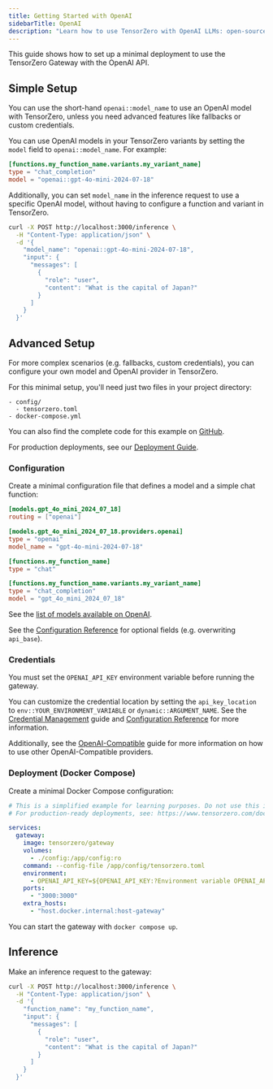 ```yaml
---
title: Getting Started with OpenAI
sidebarTitle: OpenAI
description: "Learn how to use TensorZero with OpenAI LLMs: open-source gateway, observability, optimization, evaluations, and experimentation."
---
```



This guide shows how to set up a minimal deployment to use the TensorZero Gateway with the OpenAI API.

## Simple Setup

You can use the short-hand `openai::model_name` to use an OpenAI model with TensorZero, unless you need advanced features like fallbacks or custom credentials.

You can use OpenAI models in your TensorZero variants by setting the `model` field to `openai::model_name`.
For example:

```toml {3}
[functions.my_function_name.variants.my_variant_name]
type = "chat_completion"
model = "openai::gpt-4o-mini-2024-07-18"
```

Additionally, you can set `model_name` in the inference request to use a specific OpenAI model, without having to configure a function and variant in TensorZero.

```bash {4}
curl -X POST http://localhost:3000/inference \
  -H "Content-Type: application/json" \
  -d '{
    "model_name": "openai::gpt-4o-mini-2024-07-18",
    "input": {
      "messages": [
        {
          "role": "user",
          "content": "What is the capital of Japan?"
        }
      ]
    }
  }'
```

## Advanced Setup

For more complex scenarios (e.g. fallbacks, custom credentials), you can configure your own model and OpenAI provider in TensorZero.

For this minimal setup, you'll need just two files in your project directory:

```
- config/
  - tensorzero.toml
- docker-compose.yml
```

<Tip>

You can also find the complete code for this example on [GitHub](https://github.com/tensorzero/tensorzero/tree/main/examples/guides/providers/openai).

</Tip>

For production deployments, see our [Deployment Guide](/docs/gateway/deployment/).

### Configuration

Create a minimal configuration file that defines a model and a simple chat function:

```toml title="config/tensorzero.toml"
[models.gpt_4o_mini_2024_07_18]
routing = ["openai"]

[models.gpt_4o_mini_2024_07_18.providers.openai]
type = "openai"
model_name = "gpt-4o-mini-2024-07-18"

[functions.my_function_name]
type = "chat"

[functions.my_function_name.variants.my_variant_name]
type = "chat_completion"
model = "gpt_4o_mini_2024_07_18"
```

See the [list of models available on OpenAI](https://platform.openai.com/docs/models/).

See the [Configuration Reference](/docs/gateway/configuration-reference/) for optional fields (e.g. overwriting `api_base`).

### Credentials

You must set the `OPENAI_API_KEY` environment variable before running the gateway.

You can customize the credential location by setting the `api_key_location` to `env::YOUR_ENVIRONMENT_VARIABLE` or `dynamic::ARGUMENT_NAME`.
See the [Credential Management](/docs/gateway/guides/credential-management/) guide and [Configuration Reference](/docs/gateway/configuration-reference/) for more information.

Additionally, see the [OpenAI-Compatible](/docs/gateway/guides/providers/openai-compatible/) guide for more information on how to use other OpenAI-Compatible providers.

### Deployment (Docker Compose)

Create a minimal Docker Compose configuration:

```yaml title="docker-compose.yml"
# This is a simplified example for learning purposes. Do not use this in production.
# For production-ready deployments, see: https://www.tensorzero.com/docs/gateway/deployment

services:
  gateway:
    image: tensorzero/gateway
    volumes:
      - ./config:/app/config:ro
    command: --config-file /app/config/tensorzero.toml
    environment:
      - OPENAI_API_KEY=${OPENAI_API_KEY:?Environment variable OPENAI_API_KEY must be set.}
    ports:
      - "3000:3000"
    extra_hosts:
      - "host.docker.internal:host-gateway"
```

You can start the gateway with `docker compose up`.

## Inference

Make an inference request to the gateway:

```bash
curl -X POST http://localhost:3000/inference \
  -H "Content-Type: application/json" \
  -d '{
    "function_name": "my_function_name",
    "input": {
      "messages": [
        {
          "role": "user",
          "content": "What is the capital of Japan?"
        }
      ]
    }
  }'
```
